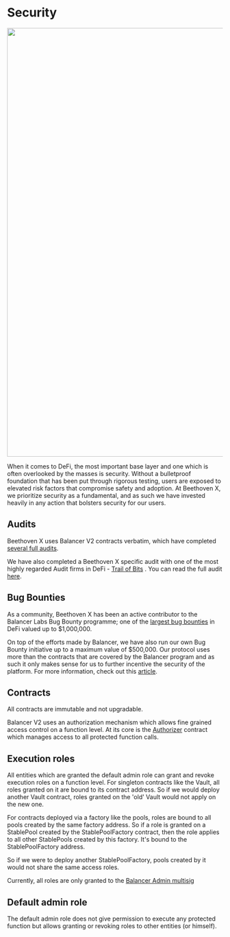 # Security
<img width="1000" src= "https://user-images.githubusercontent.com/109503546/208098525-d55007cd-0d2f-4970-a199-074fe3ee14fd.png" />

When it comes to DeFi, the most important base layer and one which is often overlooked by the masses is security. Without a bulletproof foundation that has been put through rigorous testing, users are exposed to elevated risk factors that compromise safety and adoption. At Beethoven X, we prioritize security as a fundamental, and as such we have invested heavily in any action that bolsters security for our users.

## Audits

Beethoven X uses Balancer V2 contracts verbatim, which have completed [several full audits](https://docs.balancer.fi/core-concepts/security/audits). 

We have also completed a Beethoven X specific audit with one of the most highly regarded Audit firms in DeFi - [Trail of Bits](https://www.trailofbits.com) . You can read the full audit [here](https://github.com/trailofbits/publications/blob/master/reviews/BeethovenXSummary.pdf).


## Bug Bounties

As a community, Beethoven X has been an active contributor to the Balancer Labs Bug Bounty programme; one of the [largest bug bounties](https://immunefi.com/bounty/balancer/) in DeFi valued up to $1,000,000. 

On top of the efforts made by Balancer, we have also run our own Bug Bounty initiative up to a maximum value of $500,000. Our protocol uses more than the contracts that are covered by the Balancer program and as such it only makes sense for us to further incentive the security of the platform. For more information, check out this [article](https://medium.com/beethoven-x/beethoven-x-bug-bounty-program-33f41da42779).

## Contracts

All contracts are immutable and not upgradable. 

Balancer V2 uses an authorization mechanism which allows fine grained access control on a function level. At its core is the [Authorizer](https://ftmscan.com/address/0x974D3FF709D84Ba44cde3257C0B5B0b14C081Ce9) contract which manages access to all protected function calls.

## Execution roles

All entities which are granted the default admin role can grant and revoke execution roles on a function level. For singleton contracts like the Vault, all roles granted on it are bound to its contract address. So if we would deploy another Vault contract, roles granted on the 'old' Vault would not apply on the new one. 

For contracts deployed via a factory like the pools, roles are bound to all pools created by the same factory address. So if a role is granted on a StablePool created by the StablePoolFactory contract, then the role applies to all other StablePools created by this factory. It's bound to the StablePoolFactory address. 

So if we were to deploy another StablePoolFactory, pools created by it would not share the same access roles.

Currently, all roles are only granted to the [Balancer Admin multisig](https://safe.fantom.network/#/safes/0x9d0327954009C59eD70Dc98b7726e911879d4D92)


## Default admin role

The default admin role does not give permission to execute any protected function but allows granting or revoking roles to other entities (or himself).
